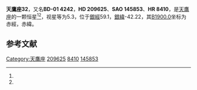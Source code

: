{{Starbox begin
| name = 天鷹座32
}}
{{Starbox observe
| epoch = [[J2000.0|J2000.0]]
| constell = [[天鷹座|天鷹座]]<ref name=SIMBAD>{{cite web
 | url=http://simbad.u-strasbg.fr/simbad/sim-id?Ident=HR+8410
 | title=Pulsating variable Star
 | publisher=Centre de Données astronomiques de Strasbourg
 | work=SIMBAD
 | accessdate=2012-07-13
 | archive-date=2016-03-16
 | archive-url=https://web.archive.org/web/20160316222203/http://simbad.u-strasbg.fr/simbad/sim-id?Ident=HR+8410
 | dead-url=no
 }}</ref><ref name=DATA>{{cite web
 | url=http://vizier.u-strasbg.fr/viz-bin/VizieR-5?-out.add=.&-source=5050&-corr=PK=HR&-out.max=9999&HR=8410
 | title=VizieR Detailed Page
 | accessdate=2012-07-13
 | archive-date=2016-03-05
 | archive-url=https://web.archive.org/web/20160305071703/http://vizier.u-strasbg.fr/viz-bin/VizieR-5?-out.add=.&-source=5050&-corr=PK=HR&-out.max=9999&HR=8410
 | dead-url=no
 }}</ref>
| 星官 = 
| ra = {{RA|22|4|47.4}}<ref name=SIMBAD /><ref name=DATA />
| dec = {{DEC|-0|54|24}}<ref name=SIMBAD /><ref name=DATA />
| appmag_v = 5.3<ref name=SIMBAD /><ref name=DATA />
}}
{{Starbox character
| class = A5m<ref name=SIMBAD /><ref name=DATA />
| b-v = 0.23<ref name=SIMBAD /><ref name=DATA />
| u-b = 0.15<ref name=SIMBAD /><ref name=DATA />
| r-i = 0.11<ref name=SIMBAD /><ref name=DATA />
| variable = 
}}
{{Starbox astrometry
| radial_v = 0.15
| prop_mo_ra = 20
| parallax = 0.014
| p_error = 
}}
{{Starbox catalog
| names =BD-01 4242，[[SAO星表|SAO]] 145853，[[HD星表|HD]] 209625，[[HR星表|HR]] 8410}}
{{Starbox reference |Simbad=HR+8410}}
{{Starbox end}}

'''天鷹座32'''，又名'''BD-01 4242'''，'''HD 209625'''、'''SAO 145853'''、'''HR 8410'''，是[[天鷹座|天鷹座]]的一颗恒星<ref name=SIMBAD /><ref name=DATA />，视星等为5.3，位于[[銀道座標系|銀經]]59.1，[[銀道座標系|銀緯]]-42.22，其[[B1900.0|B1900.0]]坐标为赤經{{RA|21|59|38.8}}，赤緯{{DEC|-1|-42.22|24}}。

== 参考文献 ==
{{reflist}}

{{star-stub}}

{{天鷹座恒星}}
[[Category:天鷹座|Category:天鷹座]]
[[Category:HD和HDE天體|209625]]
[[Category:HR天體|8410]]
[[Category:SAO天體|145853]]